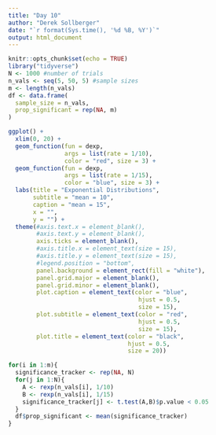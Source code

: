 ```yaml
---
title: "Day 10"
author: "Derek Sollberger"
date: "`r format(Sys.time(), '%d %B, %Y')`"
output: html_document
---
```


```r
knitr::opts_chunk$set(echo = TRUE)
library("tidyverse")
N <- 1000 #number of trials
n_vals <- seq(5, 50, 5) #sample sizes
m <- length(n_vals)
df <- data.frame(
  sample_size = n_vals,
  prop_significant = rep(NA, m)
)
```

```r
ggplot() +
  xlim(0, 20) +
  geom_function(fun = dexp, 
                args = list(rate = 1/10),
                color = "red", size = 3) +
  geom_function(fun = dexp, 
                args = list(rate = 1/15),
                color = "blue", size = 3) +
  labs(title = "Exponential Distributions",
       subtitle = "mean = 10",
       caption = "mean = 15",
       x = "", 
       y = "") +
  theme(#axis.text.x = element_blank(),
        #axis.text.y = element_blank(),
        axis.ticks = element_blank(),
        #axis.title.x = element_text(size = 15),
        #axis.title.y = element_text(size = 15),
        #legend.position = "bottom",
        panel.background = element_rect(fill = "white"),
        panel.grid.major = element_blank(),
        panel.grid.minor = element_blank(),
        plot.caption = element_text(color = "blue", 
                                     hjust = 0.5, 
                                     size = 15),
        plot.subtitle = element_text(color = "red", 
                                     hjust = 0.5, 
                                     size = 15),
        plot.title = element_text(color = "black",
                                  hjust = 0.5,
                                  size = 20))
```

```r
for(i in 1:m){
  significance_tracker <- rep(NA, N)
  for(j in 1:N){
    A <- rexp(n_vals[i], 1/10)
    B <- rexp(n_vals[i], 1/15)
    significance_tracker[j] <- t.test(A,B)$p.value < 0.05
  }
  df$prop_significant <- mean(significance_tracker)
}
```

